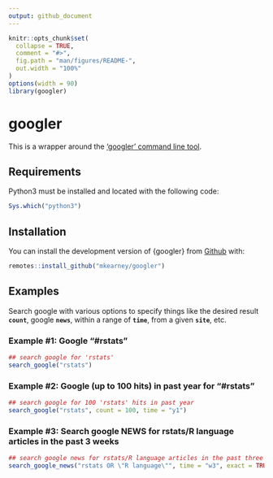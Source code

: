 ```yaml
---
output: github_document
---
```


<!-- README.md is generated from README.Rmd. Please edit that file -->

```r
knitr::opts_chunk$set(
  collapse = TRUE,
  comment = "#>",
  fig.path = "man/figures/README-",
  out.width = "100%"
)
options(width = 90)
library(googler)
```

# googler

<!-- badges: start -->
<!-- badges: end -->

This is a wrapper around the ['googler' command line tool](https://github.com/jarun/googler).

## Requirements

Python3 must be installed and located with the following code:

``` r
Sys.which("python3")
```


## Installation

You can install the development version of {googler} from [Github](https://github.com/mkearney/googler) with:

``` r
remotes::install_github("mkearney/googler")
```

<!-- You can install the released version of googler from [CRAN](https://CRAN.R-project.org) with: -->

<!-- ``` r -->
<!-- install.packages("googler") -->
<!-- ``` -->

## Examples

Search google with various options to specify things like the desired result **`count`**, google **`news`**, within a range of **`time`**, from a given **`site`**, etc.

### Example #1: Google "#rstats"

```r
## search google for 'rstats'
search_google("rstats")
```

### Example #2: Google (up to 100 hits) in past year for "#rstats"

```r
## search google for 100 'rstats' hits in past year
search_google("rstats", count = 100, time = "y1")
```

### Example #3: Search google NEWS for rstats/R language articles in the past 3 weeks

```r
## search google news for rstats/R language articles in the past three weeks
search_google_news("rstats OR \"R language\"", time = "w3", exact = TRUE)
```

